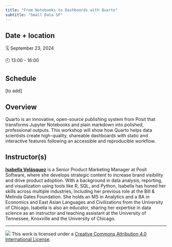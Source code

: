 ```yaml
---
title: "From Notebooks to Dashboards with Quarto"
subtitle: "Small Data SF"
---
```


## Date + location

🗓️ September 23, 2024

🕘 13:00 - 16:00  

## Schedule

[to add]

## Overview

Quarto is an innovative, open-source publishing system from Posit that transforms Jupyter Notebooks and plain markdown into polished, professional outputs. This workshop will show how Quarto helps data scientists create high-quality, shareable dashboards with static and interactive features following an accessible and reproducible workflow.

## Instructor(s)



[**Isabella Velásquez**](https://ivelasq.rbind.io/) is a Senior Product Marketing Manager at Posit Software, where she develops strategic content to increase brand visibility and drive product adoption. With a background in data analysis, reporting, and visualization using tools like R, SQL, and Python, Isabella has honed her skills across multiple industries, including her previous role at the Bill & Melinda Gates Foundation. She holds an MS in Analytics and a BA in Economics and East Asian Languages and Civilizations from the University of Chicago. Isabella is also an educator, sharing her expertise in data science as an instructor and teaching assistant at the University of Tennessee, Knoxville and the University of Chicago.

------------------------------------------------------------------------

![](https://i.creativecommons.org/l/by/4.0/88x31.png) This work is licensed under a [Creative Commons Attribution 4.0 International License](https://creativecommons.org/licenses/by/4.0/).
